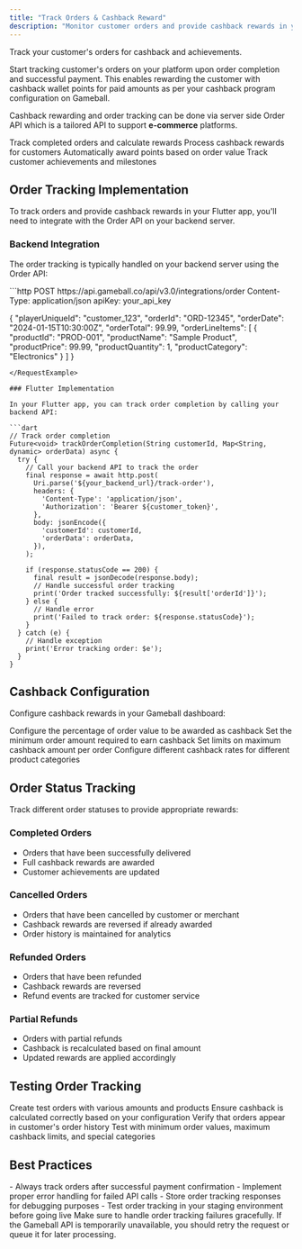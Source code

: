 ```yaml
---
title: "Track Orders & Cashback Reward"
description: "Monitor customer orders and provide cashback rewards in your Flutter app"
---
```


Track your customer's orders for cashback and achievements.

Start tracking customer's orders on your platform upon order completion and successful payment. This enables rewarding the customer with cashback wallet points for paid amounts as per your cashback program configuration on Gameball.

Cashback rewarding and order tracking can be done via server side Order API which is a tailored API to support **e-commerce** platforms.

<CardGroup cols={2}>
  <Card
    title="Order API"
    icon="server"
    href="/api-reference/order/order-tracking"
  >
    Track completed orders and calculate rewards
  </Card>
  <Card
    title="Cashback API"
    icon="wallet"
    href="/api-reference/transactions/cashback-and-redemptions/cashback"
  >
    Process cashback rewards for customers
  </Card>
  <Card
    title="Automatic Rewards"
    icon="gift"
    href="/api-reference/order/order-rewards-history"
  >
    Automatically award points based on order value
  </Card>
  <Card
    title="Achievement Tracking"
    icon="star"
    href="/api-reference/order/order-rewards-history"
  >
    Track customer achievements and milestones
  </Card>
</CardGroup>

## Order Tracking Implementation

To track orders and provide cashback rewards in your Flutter app, you'll need to integrate with the Order API on your backend server.

### Backend Integration

The order tracking is typically handled on your backend server using the Order API:

<RequestExample>
```http
POST https://api.gameball.co/api/v3.0/integrations/order
Content-Type: application/json
apiKey: your_api_key

{
  "playerUniqueId": "customer_123",
  "orderId": "ORD-12345",
  "orderDate": "2024-01-15T10:30:00Z",
  "orderTotal": 99.99,
  "orderLineItems": [
    {
      "productId": "PROD-001",
      "productName": "Sample Product",
      "productPrice": 99.99,
      "productQuantity": 1,
      "productCategory": "Electronics"
    }
  ]
}
```
</RequestExample>

### Flutter Implementation

In your Flutter app, you can track order completion by calling your backend API:

```dart
// Track order completion
Future<void> trackOrderCompletion(String customerId, Map<String, dynamic> orderData) async {
  try {
    // Call your backend API to track the order
    final response = await http.post(
      Uri.parse('${your_backend_url}/track-order'),
      headers: {
        'Content-Type': 'application/json',
        'Authorization': 'Bearer ${customer_token}',
      },
      body: jsonEncode({
        'customerId': customerId,
        'orderData': orderData,
      }),
    );

    if (response.statusCode == 200) {
      final result = jsonDecode(response.body);
      // Handle successful order tracking
      print('Order tracked successfully: ${result['orderId']}');
    } else {
      // Handle error
      print('Failed to track order: ${response.statusCode}');
    }
  } catch (e) {
    // Handle exception
    print('Error tracking order: $e');
  }
}
```

## Cashback Configuration

Configure cashback rewards in your Gameball dashboard:

<Steps>
  <Step title="Set Cashback Rate">
    Configure the percentage of order value to be awarded as cashback
  </Step>
  <Step title="Define Minimum Order Value">
    Set the minimum order amount required to earn cashback
  </Step>
  <Step title="Configure Maximum Cashback">
    Set limits on maximum cashback amount per order
  </Step>
  <Step title="Enable Category-Based Rewards">
    Configure different cashback rates for different product categories
  </Step>
</Steps>

## Order Status Tracking

Track different order statuses to provide appropriate rewards:

<Expandable title="Order Statuses">

### Completed Orders
- Orders that have been successfully delivered
- Full cashback rewards are awarded
- Customer achievements are updated

### Cancelled Orders
- Orders that have been cancelled by customer or merchant
- Cashback rewards are reversed if already awarded
- Order history is maintained for analytics

### Refunded Orders
- Orders that have been refunded
- Cashback rewards are reversed
- Refund events are tracked for customer service

### Partial Refunds
- Orders with partial refunds
- Cashback is recalculated based on final amount
- Updated rewards are applied accordingly

</Expandable>

## Testing Order Tracking

<Steps>
  <Step title="Test Order Creation">
    Create test orders with various amounts and products
  </Step>
  <Step title="Verify Cashback Calculation">
    Ensure cashback is calculated correctly based on your configuration
  </Step>
  <Step title="Check Order History">
    Verify that orders appear in customer's order history
  </Step>
  <Step title="Test Edge Cases">
    Test with minimum order values, maximum cashback limits, and special categories
  </Step>
</Steps>

## Best Practices

<Info>
- Always track orders after successful payment confirmation
- Implement proper error handling for failed API calls
- Store order tracking responses for debugging purposes
- Test order tracking in your staging environment before going live
</Info>

<Warning>
Make sure to handle order tracking failures gracefully. If the Gameball API is temporarily unavailable, you should retry the request or queue it for later processing.
</Warning>
